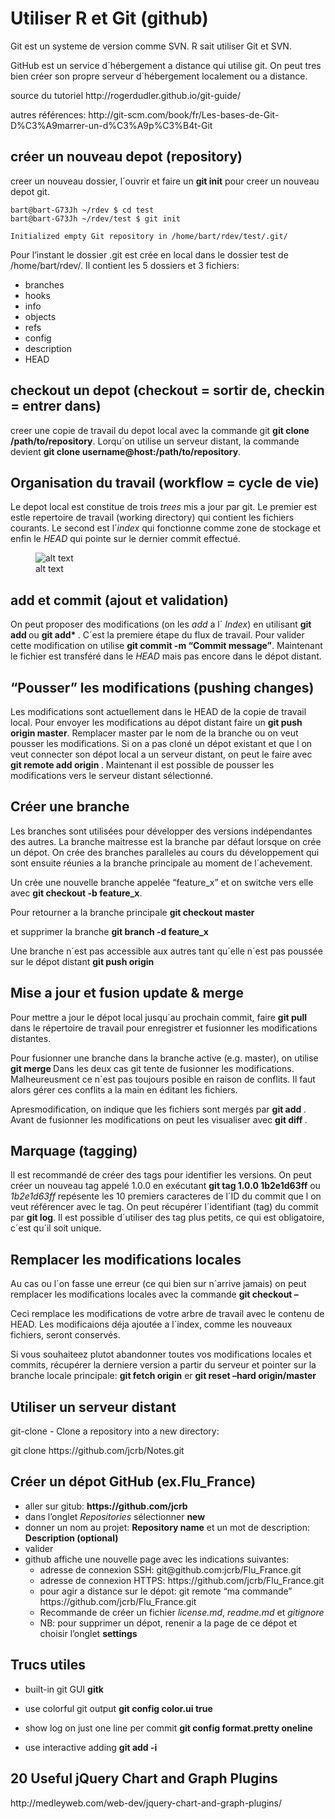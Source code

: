 Utiliser R et Git (github)
========================================================

Git est un systeme de version comme SVN. R sait utiliser Git et SVN.

GitHub est un service d´hébergement a distance qui utilise git. On peut tres bien créer son propre serveur d´hébergement localement ou a distance.

source du tutoriel http://rogerdudler.github.io/git-guide/

autres références: http://git-scm.com/book/fr/Les-bases-de-Git-D%C3%A9marrer-un-d%C3%A9p%C3%B4t-Git

créer un nouveau depot (repository)
------------------------------------
creer un nouveau dossier, l´ouvrir et faire un **git init** pour creer un nouveau depot git.
```
bart@bart-G73Jh ~/rdev $ cd test
bart@bart-G73Jh ~/rdev/test $ git init

Initialized empty Git repository in /home/bart/rdev/test/.git/
```

Pour l'instant le dossier .git est crée en local dans le dossier test de /home/bart/rdev/. Il contient les 5 dossiers et 3 fichiers:

- branches
- hooks
- info
- objects
- refs
- config
- description
- HEAD


checkout un depot (checkout = sortir de, checkin = entrer dans)
-----------------
creer une copie de travail du depot local avec la commande git **git clone /path/to/repository**.
Lorqu´on utilise un serveur distant, la commande devient **git clone username@host:/path/to/repository**.

Organisation du travail (workflow = cycle de vie)
----------------------------------
Le depot local est constitue de trois *trees* mis a jour par git. Le premier est estle repertoire de travail (working directory) qui contient les fichiers courants. Le second est l´*index* qui fonctionne comme zone de stockage et enfin le *HEAD* qui pointe sur le dernier commit effectué.

![alt text](trees.png)

add et commit (ajout et validation)
-------------
On peut proposer des modifications (on les *add* a l´ *Index*) en utilisant **git add <filename>** ou **git add* **. C´est la premiere étape du flux de travail. Pour valider cette modification on utilise **git commit -m "Commit message"**. Maintenant le fichier est transféré dans le *HEAD* mais pas encore dans le dépot distant.

"Pousser" les modifications (pushing changes)
---------------------------------------------
Les modifications sont actuellement dans le HEAD de la copie de travail local. Pour envoyer les modifications au dépot distant faire un **git push origin master**. Remplacer master par le nom de la branche ou on veut pousser les modifications.
Si on a pas cloné un dépot existant et que l on veut connecter son dépot local a un serveur distant, on peut le faire avec **git remote add origin <server>**. Maintenant il est possible de pousser les modifications vers le serveur distant sélectionné.

Créer une branche
-----------------
Les branches sont utilisées pour développer des versions indépendantes des autres. La branche maitresse est la branche par défaut lorsque on crée un dépot. On crée des branches paralleles au cours du développement qui sont ensuite réunies a la branche principale au moment de l´achevement.

Un crée une nouvelle branche appelée "feature_x" et on switche vers elle avec **git checkout -b feature_x**.

Pour retourner a la branche principale **git checkout master**

et supprimer la branche **git branch -d feature_x**

Une branche n´est pas accessible aux autres tant qu´elle n´est pas poussée sur le dépot distant **git push origin <branch>**

Mise a jour et fusion update & merge 
-------------------------------------
Pour mettre a jour le dépot local jusqu´au prochain commit, faire **git pull** dans le répertoire de travail pour enregistrer et fusionner  les modifications distantes.

Pour fusionner une branche dans la branche active (e.g. master), on utilise **git merge <branch>**
 Dans les deux cas git tente de fusionner les modifications. Malheureusment ce n´est pas toujours posible en raison de conflits. Il faut alors gérer ces conflits a la main en éditant les fichiers.
 
Apresmodification, on indique que les fichiers sont mergés par **git add <filename>**. Avant de fusionner les modifications on peut les visualiser avec **git diff <source_branch> <target_branch>**.

Marquage (tagging)
--------
Il est recommandé de créer des tags pour identifier les versions. On peut créer un nouveau tag appelé  1.0.0 en exécutant **git tag 1.0.0 1b2e1d63ff** ou *1b2e1d63ff* repésente les 10 premiers caracteres de l´ID du commit que l on veut référencer avec le tag. On peut récupérer l´identifiant (tag) du commit par **git log**. Il est possible d´utiliser des tag plus petits, ce qui est obligatoire, c´est qu´il soit unique.


Remplacer les modifications locales
------------------------------------
Au cas ou l´on fasse une erreur (ce qui bien sur n´arrive jamais) on peut remplacer les modifications locales avec la commande **git checkout -- <filename>**

Ceci remplace les modifications de votre arbre de travail avec le contenu de HEAD. Les modificaions déja ajoutée a l´index, comme les nouveaux fichiers, seront conservés.

Si vous souhaiteez plutot abandonner toutes vos modifications locales et commits, récupérer la derniere version a partir du serveur et pointer sur la branche locale principale: **git fetch origin** er **git reset --hard origin/master**

Utiliser un serveur distant
---------------------------
git-clone - Clone a repository into a new directory:

git clone https://github.com/jcrb/Notes.git

Créer un dépot GitHub (ex.Flu_France)
---------------------

- aller sur gitub: **https://github.com/jcrb**
- dans l'onglet *Repositories* sélectionner **new**
- donner un nom au projet: **Repository name** et un mot de description: **Description (optional)**
- valider
- github affiche une nouvelle page avec les indications suivantes:
  - adresse de connexion SSH: git@github.com:jcrb/Flu_France.git
  - adresse de connexion HTTPS: https://github.com/jcrb/Flu_France.git
  - pour agir a distance sur le dépot: git remote "ma commande" https://github.com/jcrb/Flu_France.git
  - Recommande de créer un fichier *license.md*, *readme.md* et *gitignore*
  - NB: pour supprimer un dépot, renenir a la page de ce dépot et choisir l'onglet **settings**
  

Trucs utiles
------------

- built-in git GUI **gitk**

- use colorful git output **git config color.ui true**

- show log on just one line per commit **git config format.pretty oneline**

- use interactive adding **git add -i**

20 Useful jQuery Chart and Graph Plugins
----------------------------------------
http://medleyweb.com/web-dev/jquery-chart-and-graph-plugins/


